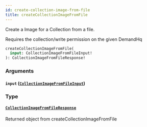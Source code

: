 ```yaml
---
id: create-collection-image-from-file
title: createCollectionImageFromFile
---
```



Create a Image for a Collection from a file.

Requires the collection/write permission on the given DemandHq


```graphql
createCollectionImageFromFile(
  input: CollectionImageFromFileInput!
): CollectionImageFromFileResponse!

```


### Arguments

#### `input` ([`CollectionImageFromFileInput`](/developers/demandhq-apis/demand-api/graphql/reference/inputs/collection-image-from-file-input))




### Type

#### [`CollectionImageFromFileResponse`](/developers/demandhq-apis/demand-api/graphql/reference/objects/collection-image-from-file-response) 

Returned object from createCollectionImageFromFile




